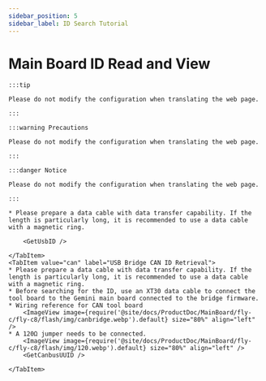 ```yaml
---
sidebar_position: 5
sidebar_label: ID Search Tutorial
---
```





# Main Board ID Read and View

    :::tip

    Please do not modify the configuration when translating the web page.

    :::

    :::warning Precautions

    Please do not modify the configuration when translating the web page.

    :::

    :::danger Notice

    Please do not modify the configuration when translating the web page.

    :::

<Tabs>
    <TabItem value="usb" label="USB ID Retrieval" default>

    * Please prepare a data cable with data transfer capability. If the length is particularly long, it is recommended to use a data cable with a magnetic ring.
    
        <GetUsbID />
        
    </TabItem>
    <TabItem value="can" label="USB Bridge CAN ID Retrieval">
    * Please prepare a data cable with data transfer capability. If the length is particularly long, it is recommended to use a data cable with a magnetic ring.
    * Before searching for the ID, use an XT30 data cable to connect the tool board to the Gemini main board connected to the bridge firmware.
    * Wiring reference for CAN tool board
        <ImageView image={require('@site/docs/ProductDoc/MainBoard/fly-c/fly-c8/flash/img/canbridge.webp').default} size="80%" align="left" /> 
    * A 120Ω jumper needs to be connected.
        <ImageView image={require('@site/docs/ProductDoc/MainBoard/fly-c/fly-c8/flash/img/120.webp').default} size="80%" align="left" /> 
        <GetCanbusUUID />

    </TabItem>
</Tabs>

